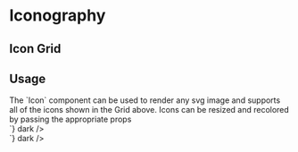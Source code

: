 
<Meta title="Design/Iconography" />

<main className="sb-unstyled doc-wrapper">
  <h1 className="h1">Iconography</h1>

  <h2 className="h2">Icon Grid</h2>
  <IconGrid />
  <span className="p icon-usage">
    <h2 className="h2">Usage</h2>
      <span className="p">
    The `Icon` component can be used to render any svg image and supports all of the icons shown in the Grid above.
    Icons can be resized and recolored by passing the appropriate props
  </span>
    <div className="icon-example">
      <div className="icons-container">
        <Icon icon="FavoriteActive" height={16} width={16} color="$pure-black" />
        <Icon icon="FavoriteActive" height={24} width={24} color="$pure-black" />
      </div>
      <Source
        code={`
<Icon icon="FavoriteActive" height={16} width={16} color="$pure-black" />
<Icon icon="FavoriteActive" height={24} width={24} color="$pure-black" />
`}
        dark
      />
    </div>
    <div className="icon-example">
      <div className="icons-container--dark">
        <Icon icon="Account" height={16} color="$white" />
        <Icon icon="Account" height={24} color="$white" />
      </div>
      <Source
        code={`
<Icon icon="Account" height={16} width={16} color="$white" />
<Icon icon="Account" height={24} width={24} color="$white" />
`}
        dark
      />
    </div>
  </span>
</main>
